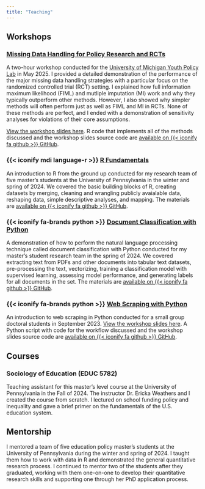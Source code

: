 ```yaml
---
title: "Teaching"
---
```


## Workshops

### [Missing Data Handling for Policy Research and RCTs](https://davidloeb-missing-data-wkshp.share.connect.posit.cloud/){target="_blank"}

A two-hour workshop conducted for the [University of Michigan Youth Policy Lab](https://youthpolicylab.umich.edu){target="_blank"} in May 2025. I provided a detailed demonstration of the performance of the major missing data handling strategies with a particular focus on the randomized controlled trial (RCT) setting. I explained how full information maximum likelihood (FIML) and mutliple imputation (MI) work and why they typically outperform other methods. However, I also showed why simpler methods will often perform just as well as FIML and MI in RCTs. None of these methods are perfect, and I ended with a demonstration of sensitivity analyses for violations of their core assumptions.

[View the workshop slides here](https://davidloeb-missing-data-wkshp.share.connect.posit.cloud/){target="_blank"}. R code that implements all of the methods discussed and the workshop slides source code are [available on {{< iconify fa github >}} GitHub](https://github.com/david-loeb/missing-data-wkshp){target="_blank"}.

### {{< iconify mdi language-r >}} [R Fundamentals](https://github.com/david-loeb/r-fundamentals-wkshp){target="_blank"}

An introduction to R from the ground up conducted for my research team of five master's students at the University of Pennsylvania in the winter and spring of 2024. We covered the basic building blocks of R, creating datasets by merging, cleaning and wrangling publicly avaialable data, reshaping data, simple descriptive analyses, and mapping. The materials are [available on {{< iconify fa github >}} GitHub](https://github.com/david-loeb/r-fundamentals-wkshp){target="_blank"}.

### {{< iconify fa-brands python >}} [Document Classification with Python](https://github.com/david-loeb/doc-classification-py-wkshp){target="_blank"}

A demonstration of how to perform the natural language processing technique called document classification with Python conducted for my master's student research team in the spring of 2024. We covered extracting text from PDFs and other documents into tabular text datasets, pre-processing the text, vectorizing, training a classification model with supervised learning, assessing model performance, and generating labels for all documents in the set. The materials are [available on {{< iconify fa github >}} GitHub](https://github.com/david-loeb/doc-classification-py-wkshp){target="_blank"}.

### {{< iconify fa-brands python >}} [Web Scraping with Python](https://davidloeb-web-scraping-py-wkshp.share.connect.posit.cloud/){target="_blank"}

An introduction to web scraping in Python conducted for a small group doctoral students in September 2023. [View the workshop slides here](https://davidloeb-web-scraping-py-wkshp.share.connect.posit.cloud/){target="_blank"}. A Python script with code for the workflow discussed and the workshop slides source code are [available on {{< iconify fa github >}} GitHub](https://github.com/david-loeb/web-scraping-py-wkshp){target="_blank"}.

## Courses

### Sociology of Education (EDUC 5782)

Teaching assistant for this master's level course at the University of Pennsylvania in the Fall of 2024. The instructor Dr. Ericka Weathers and I created the course from scratch. I lectured on school funding policy and inequality and gave a brief primer on the fundamentals of the U.S. education system.

## Mentorship

I mentored a team of five education policy master's students at the University of Pennsylvania during the winter and spring of 2024. I taught them how to work with data in R and demonstrated the general quantitative research process. I continued to mentor two of the students after they graduated, working with them one-on-one to develop their quantitative research skills and supporting one through her PhD application process.